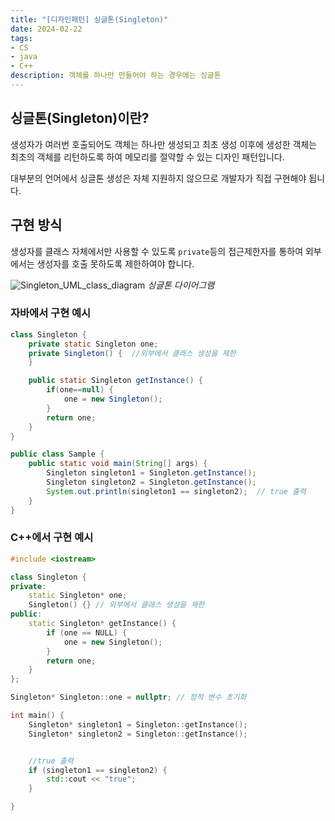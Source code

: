 ```yaml
---
title: "[디자인패턴] 싱글톤(Singleton)"
date: 2024-02-22
tags:
- CS
- java
- C++
description: 객체를 하나만 만들어야 하는 경우에는 싱글톤
---
```


## 싱글톤(Singleton)이란?
생성자가 여러번 호출되어도 객체는 하나만 생성되고 최초 생성 이후에 생성한 객체는 최초의 객체를 리턴하도록 하여 메모리를 절약할 수 있는 디자인 패턴입니다.

대부분의 언어에서 싱글톤 생성은 자체 지원하지 않으므로 개발자가 직접 구현해야 됩니다.



## 구현 방식
생성자를 클래스 자체에서만 사용할 수 있도록 `private`등의 접근제한자를 통하여 외부에서는 생성자를 호출 못하도록 제한하여야 합니다.

![Singleton_UML_class_diagram](/images/post-20/Singleton_UML_class_diagram.svg.png)
<cite>싱글톤 다이어그램</cite>
 

### 자바에서 구현 예시
```java
class Singleton {
    private static Singleton one;
    private Singleton() {  //외부에서 클래스 생성을 제한
    }

    public static Singleton getInstance() {
        if(one==null) {
            one = new Singleton();
        }
        return one;
    }
}

public class Sample {
    public static void main(String[] args) {
        Singleton singleton1 = Singleton.getInstance();
        Singleton singleton2 = Singleton.getInstance();
        System.out.println(singleton1 == singleton2);  // true 출력
    }
}
```


### C++에서 구현 예시
```cpp
#include <iostream>

class Singleton {
private:
    static Singleton* one;
    Singleton() {} // 외부에서 클래스 생성을 제한
public:
    static Singleton* getInstance() {
        if (one == NULL) {
            one = new Singleton();
        }
        return one;
    }
};

Singleton* Singleton::one = nullptr; // 정적 변수 초기화

int main() {
    Singleton* singleton1 = Singleton::getInstance();
    Singleton* singleton2 = Singleton::getInstance();


    //true 출력
    if (singleton1 == singleton2) {
        std::cout << "true";
    }

}

```